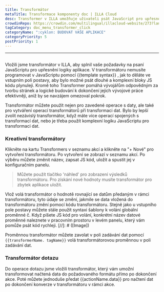 ```yaml
---
title: Transformátor
metaTitle: Transformace komponenty doc | ILLA Cloud
desc: Transformer v ILLA umožňuje uživateli psát JavaScript pro upřesnění aplikační logiky
crowdinRepo: https://crowdin.com/multilingual/illacloud-website/273?languages=cs&filter=basic&value=0
tagCategory: doc_menu_transformer_click
categoryName: ":cyklon: BUDOVAT VAŠE APLIKACE"
categoryPriority: 5
postPriority: 1
---
```


* * *

## <h2 hidden>transformátor</h2>

Vložili jsme transformátor v ILLA, aby splnil vaše požadavky na psaní JavaScriptu pro upřesnění logiky aplikace. V transformátoru nemusíte programovat v JavaScriptu pomocí {{template syntax}} , jak to děláte ve vstupním poli postavy, aby bylo možné psát dlouhé a komplexní bloky JS kódu plynuleji. Kromě toho Transformer pomáhá vývojářům odpovědným za tvorbu stránek a logické budování k dokončení jejich vývojové práce efektivněji, aniž by se navzájem omezoval pokrok.

Transformátor můžete použít nejen pro zavedené operace s daty, ale také pro vytváření operací transformátorů při transformaci dat. Bylo by lepší zvolit nezávislý transformátor, když máte více operací spojených s transformací dat, nebo je třeba použít komplexní logiku JavaScriptu pro transformaci dat.

### Kreativní transformátory

Klikněte na kartu Transformers v seznamu akcí a klikněte na "+ Nové" pro vytvoření transformátoru. Po vytvoření se zobrazí v seznamu akcí. Po výběru můžete změnit název, zapsat JS kód, uložit a spustit jej v konfiguračním panelu.

> Můžete použít tlačítko 'náhled' pro zobrazení výsledků transformátoru. Pro získání nové hodnoty musíte transformátor pro zbytek aplikace uložit.

Vlož volá transformátor o hodnotě rovnající se datům předaným v rámci transformátoru, tyto údaje se změní, jakmile se data vložená do transformátoru změní pomocí kódu transformátoru. Stejně jako u vstupního pole postavy můžete stále použít syntaxi šablony k volání globální proměnné č. Když píšete JS kód pro volání, konkrétní název datové proměnné naleznete v pracovním prostoru v levém panelu, který vám pomůže psát kód rychleji.
[//]\: # ([Image])

Proměnnou transformátor můžete zavolat v poli zadávání dat pomocí `{{transformerName. tagName}}` volá transformátorovou proměnnou v poli zadávání dat.

### Transformátor dotazu

Do operace dotazu jsme vložili transformátor, který vám umožní transformovat načtená data do požadovaného formátu přímo po dokončení akce. Poté můžete jednoduše předat {{actionName.data}} pro načtení dat po dokončení konverze v transformátoru v rámci akce.
